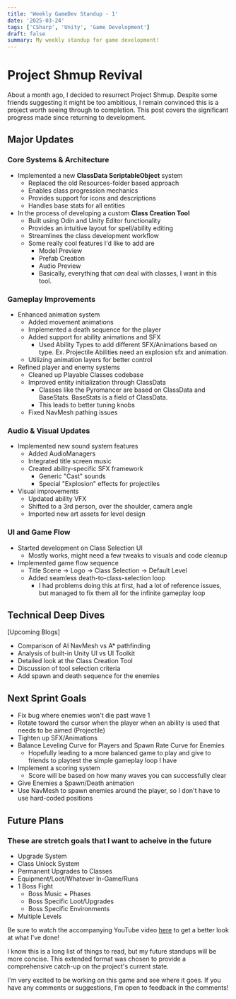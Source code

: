 ```yaml
---
title: 'Weekly GameDev Standup - 1'
date: '2025-03-24'
tags: ['CSharp', 'Unity', 'Game Development']
draft: false
summary: My weekly standup for game development!
---
```


# Project Shmup Revival

About a month ago, I decided to resurrect Project Shmup. Despite some friends suggesting it might be too ambitious, I remain convinced this is a project worth seeing through to completion. This post covers the significant progress made since returning to development.

## Major Updates

### Core Systems & Architecture
- Implemented a new **ClassData ScriptableObject** system
  - Replaced the old Resources-folder based approach
  - Enables class progression mechanics
  - Provides support for icons and descriptions
  - Handles base stats for all entities
- In the process of developing a custom **Class Creation Tool**
  - Built using Odin and Unity Editor functionality
  - Provides an intuitive layout for spell/ability editing
  - Streamlines the class development workflow
  - Some really cool features I'd like to add are
    - Model Preview
    - Prefab Creation
    - Audio Preview
    - Basically, everything that *can* deal with classes, I want in this tool.

### Gameplay Improvements
- Enhanced animation system
  - Added movement animations
  - Implemented a death sequence for the player
  - Added support for ability animations and SFX
    - Used Ability Types to add different SFX/Animations based on type. Ex. Projectile Abilities need an explosion sfx and animation.
  - Utilizing animation layers for better control
- Refined player and enemy systems
  - Cleaned up Playable Classes codebase
  - Improved entity initialization through ClassData
    - Classes like the Pyromancer are based on ClassData and BaseStats. BaseStats is a field of ClassData.
    - This leads to better tuning knobs
  - Fixed NavMesh pathing issues

### Audio & Visual Updates
- Implemented new sound system features
  - Added AudioManagers
  - Integrated title screen music
  - Created ability-specific SFX framework
    - Generic "Cast" sounds
    - Special "Explosion" effects for projectiles
- Visual improvements
  - Updated ability VFX
  - Shifted to a 3rd person, over the shoulder, camera angle
  - Imported new art assets for level design

### UI and Game Flow
- Started development on Class Selection UI
  - Mostly works, might need a few tweaks to visuals and code cleanup
- Implemented game flow sequence
  - Title Scene → Logo → Class Selection → Default Level
  - Added seamless death-to-class-selection loop
    - I had problems doing this at first, had a lot of reference issues, but managed to fix them all for the infinite gameplay loop

## Technical Deep Dives

[Upcoming Blogs]
- Comparison of AI NavMesh vs A* pathfinding
- Analysis of built-in Unity UI vs UI Toolkit
- Detailed look at the Class Creation Tool
- Discussion of tool selection criteria
- Add spawn and death sequence for the enemies

## Next Sprint Goals

- Fix bug where enemies won't die past wave 1
- Rotate toward the cursor when the player when an ability is used that needs to be aimed (Projectile)
- Tighten up SFX/Animations
- Balance Leveling Curve for Players and Spawn Rate Curve for Enemies
  - Hopefully leading to a more balanced game to play and give to friends to playtest the simple gameplay loop I have
- Implement a scoring system
  - Score will be based on how many waves you can successfully clear
- Give Enemies a Spawn/Death animation
- Use NavMesh to spawn enemies around the player, so I don't have to use hard-coded positions

## Future Plans

### These are stretch goals that I want to acheive in the future

- Upgrade System
- Class Unlock System
- Permanent Upgrades to Classes
- Equipment/Loot/Whatever In-Game/Runs
- 1 Boss Fight
  - Boss Music + Phases
  - Boss Specific Loot/Upgrades
  - Boss Specific Environments
- Multiple Levels

Be sure to watch the accompanying YouTube video [here](https://youtu.be/Y3oAPNFXMSw) to get a better look at what I've done!

I know this is a long list of things to read, but my future standups will be more concise. This extended format was chosen to provide a comprehensive catch-up on the project's current state.

I'm very excited to be working on this game and see where it goes. If you have any comments or suggestions, I'm open to feedback in the comments!
